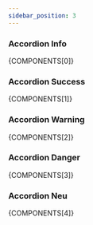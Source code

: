 ```yaml
---
sidebar_position: 3
---
```



### Accordion Info

<CodePreview>{COMPONENTS[0]}</CodePreview>

### Accordion Success

<CodePreview>{COMPONENTS[1]}</CodePreview>

### Accordion Warning

<CodePreview>{COMPONENTS[2]}</CodePreview>

### Accordion Danger

<CodePreview>{COMPONENTS[3]}</CodePreview>

### Accordion Neu

<CodePreview>{COMPONENTS[4]}</CodePreview>

